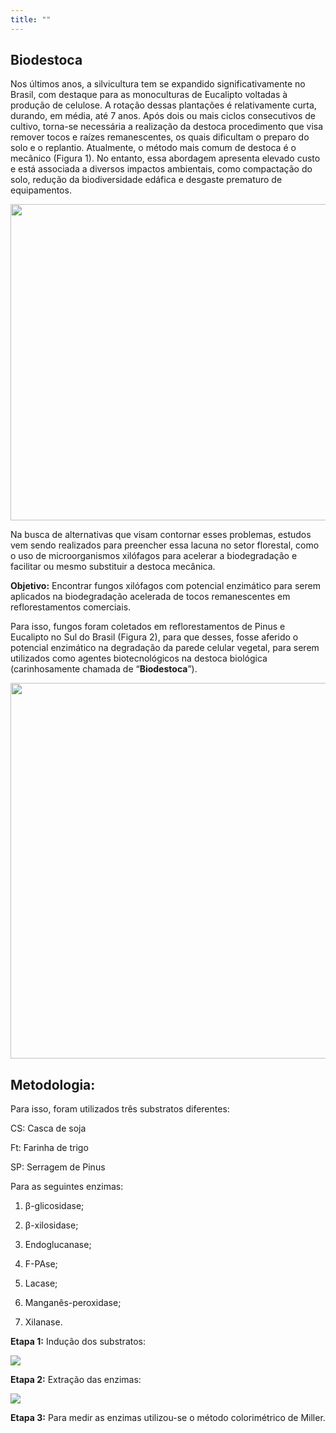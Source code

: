 ```yaml
---
title: ""
---
```


## Biodestoca

Nos últimos anos, a silvicultura tem se expandido significativamente no Brasil, com destaque para as monoculturas de Eucalipto voltadas à produção de celulose. A rotação dessas plantações é relativamente curta, durando, em média, até 7 anos. Após dois ou mais ciclos consecutivos de cultivo, torna-se necessária a realização da destoca procedimento que visa remover tocos e raízes remanescentes, os quais dificultam o preparo do solo e o replantio. Atualmente, o método mais comum de destoca é o mecânico (Figura 1). No entanto, essa abordagem apresenta elevado custo e está associada a diversos impactos ambientais, como compactação do solo, redução da biodiversidade edáfica e desgaste prematuro de equipamentos.

![](images/clipboard-2107435690.png){fig-align="center" width="506"}

Na busca de alternativas que visam contornar esses problemas, estudos vem sendo realizados para preencher essa lacuna no setor florestal, como o uso de microorganismos xilófagos para acelerar a biodegradação e facilitar ou mesmo substituir a destoca mecânica.

**Objetivo:** Encontrar fungos xilófagos com potencial enzimático para serem aplicados na biodegradação acelerada de tocos remanescentes em reflorestamentos comerciais.

Para isso, fungos foram coletados em reflorestamentos de Pinus e Eucalipto no Sul do Brasil (Figura 2), para que desses, fosse aferido o potencial enzimático na degradação da parede celular vegetal, para serem utilizados como agentes biotecnológicos na destoca biológica (carinhosamente chamada de "**Biodestoca**").

![](Imagens/Imagem%20do%20WhatsApp%20de%202025-06-20%20à(s)%2023.40.25_478cbf23.jpg){fig-align="center" width="601"}

## Metodologia:

Para isso, foram utilizados três substratos diferentes:

CS: Casca de soja

Ft: Farinha de trigo

SP: Serragem de Pinus

Para as seguintes enzimas:

1.  β-glicosidase;

2.  β-xilosidase;

3.  Endoglucanase;

4.  F-PAse;

5.  Lacase;

6.  Manganês-peroxidase;

7.  Xilanase.

**Etapa 1:** Indução dos substratos:

![](Imagens/1.jpg){fig-align="center"}

**Etapa 2:** Extração das enzimas:

![](Imagens/2.jpg){fig-align="center"}

**Etapa 3:** Para medir as enzimas utilizou-se o método colorimétrico de Miller.
